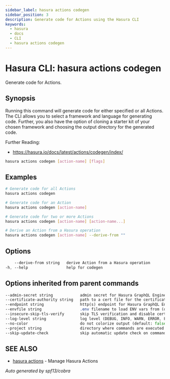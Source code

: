 ```yaml
---
sidebar_label: hasura actions codegen
sidebar_position: 3
description: Generate code for Actions using the Hasura CLI
keywords:
  - hasura
  - docs
  - CLI
  - hasura actions codegen
---
```


# Hasura CLI: hasura actions codegen

Generate code for Actions.

## Synopsis

Running this command will generate code for either specified or all Actions. The CLI allows you to select a framework and language for generating code. Further, you also have the option of cloning a starter kit of your chosen framework and choosing the output directory for the generated code.

Further Reading:
- https://hasura.io/docs/latest/actions/codegen/index/


```bash
hasura actions codegen [action-name] [flags]
```

## Examples

```bash
# Generate code for all Actions
hasura actions codegen

# Generate code for an Action
hasura actions codegen [action-name]

# Generate code for two or more Actions
hasura actions codegen [action-name] [action-name...]

# Derive an Action from a Hasura operation
hasura actions codegen [action-name] --derive-from ""
```

## Options

```sass
    --derive-from string   derive Action from a Hasura operation
-h, --help                 help for codegen
```

## Options inherited from parent commands

```sass
--admin-secret string            admin secret for Hasura GraphQL Engine (env "HASURA_GRAPHQL_ADMIN_SECRET")
--certificate-authority string   path to a cert file for the certificate authority (env "HASURA_GRAPHQL_CERTIFICATE_AUTHORITY")
--endpoint string                http(s) endpoint for Hasura GraphQL Engine (env "HASURA_GRAPHQL_ENDPOINT")
--envfile string                 .env filename to load ENV vars from (default ".env")
--insecure-skip-tls-verify       skip TLS verification and disable cert checking (default: false) (env "HASURA_GRAPHQL_INSECURE_SKIP_TLS_VERIFY")
--log-level string               log level (DEBUG, INFO, WARN, ERROR, FATAL) (default "INFO")
--no-color                       do not colorize output (default: false)
--project string                 directory where commands are executed (default: current dir)
--skip-update-check              skip automatic update check on command execution
```

## SEE ALSO

- [hasura actions](/hasura-cli/commands/hasura_actions.mdx) - Manage Hasura Actions

_Auto generated by spf13/cobra_
